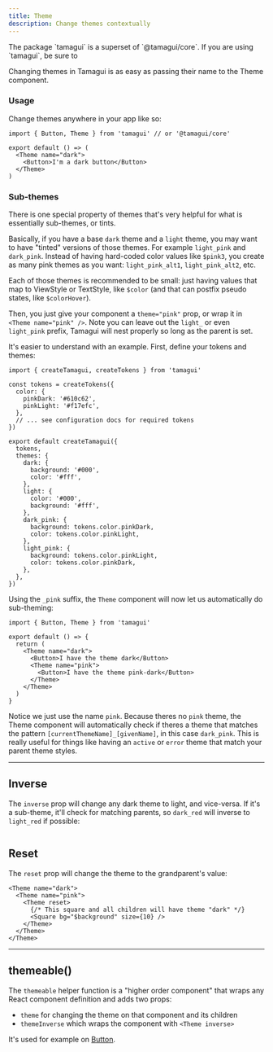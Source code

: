 ```yaml
---
title: Theme
description: Change themes contextually
---
```


<Notice>
  The package `tamagui` is a superset of `@tamagui/core`. If you are using `tamagui`, be sure to
</Notice>

Changing themes in Tamagui is as easy as passing their name to the Theme component.

### Usage

Change themes anywhere in your app like so:

```tsx
import { Button, Theme } from 'tamagui' // or '@tamagui/core'

export default () => (
  <Theme name="dark">
    <Button>I'm a dark button</Button>
  </Theme>
)
```

### Sub-themes

There is one special property of themes that's very helpful for what is essentially sub-themes, or tints.

Basically, if you have a base `dark` theme and a `light` theme, you may want to have "tinted" versions of those themes. For example `light_pink` and `dark_pink`. Instead of having hard-coded color values like `$pink3`, you create as many pink themes as you want: `light_pink_alt1`, `light_pink_alt2`, etc.

Each of those themes is recommended to be small: just having values that map to ViewStyle or TextStyle, like `$color` (and that can postfix pseudo states, like `$colorHover`).

Then, you just give your component a `theme="pink"` prop, or wrap it in `<Theme name="pink" />`. Note you can leave out the `light_` or even `light_pink` prefix, Tamagui will nest properly so long as the parent is set.

It's easier to understand with an example. First, define your tokens and themes:

```tsx
import { createTamagui, createTokens } from 'tamagui'

const tokens = createTokens({
  color: {
    pinkDark: '#610c62',
    pinkLight: '#f17efc',
  },
  // ... see configuration docs for required tokens
})

export default createTamagui({
  tokens,
  themes: {
    dark: {
      background: '#000',
      color: '#fff',
    },
    light: {
      color: '#000',
      background: '#fff',
    },
    dark_pink: {
      background: tokens.color.pinkDark,
      color: tokens.color.pinkLight,
    },
    light_pink: {
      background: tokens.color.pinkLight,
      color: tokens.color.pinkDark,
    },
  },
})
```

Using the `_pink` suffix, the `Theme` component will now let us automatically do sub-theming:

```tsx
import { Button, Theme } from 'tamagui'

export default () => {
  return (
    <Theme name="dark">
      <Button>I have the theme dark</Button>
      <Theme name="pink">
        <Button>I have the theme pink-dark</Button>
      </Theme>
    </Theme>
  )
}
```

Notice we just use the name `pink`. Because theres no `pink` theme, the Theme component will automatically check if theres a theme that matches the pattern `[currentThemeName]_[givenName]`, in this case `dark_pink`. This is really useful for things like having an `active` or `error` theme that match your parent theme styles.

---

## Inverse

The `inverse` prop will change any dark theme to light, and vice-versa. If it's a sub-theme, it'll check for matching parents, so `dark_red` will inverse to `light_red` if possible:

<HeroContainer>
  <ThemeInverseDemo />
</HeroContainer>

```tsx hero template=ThemeInverse

```

## Reset

The `reset` prop will change the theme to the grandparent's value:

```tsx
<Theme name="dark">
  <Theme name="pink">
    <Theme reset>
      {/* This square and all children will have theme "dark" */}
      <Square bg="$background" size={10} />
    </Theme>
  </Theme>
</Theme>
```

---

## themeable()

The `themeable` helper function is a "higher order component" that wraps any React component definition and adds two props:

- `theme` for changing the theme on that component and its children
- `themeInverse` which wraps the component with `<Theme inverse>`

It's used for example on [Button](/docs/components/button).
